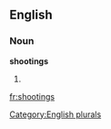 
==English==

===Noun===
'''shootings'''

# {{plural of|[[shooting]]}}

[[Category:English plurals]]

[[fr:shootings]]